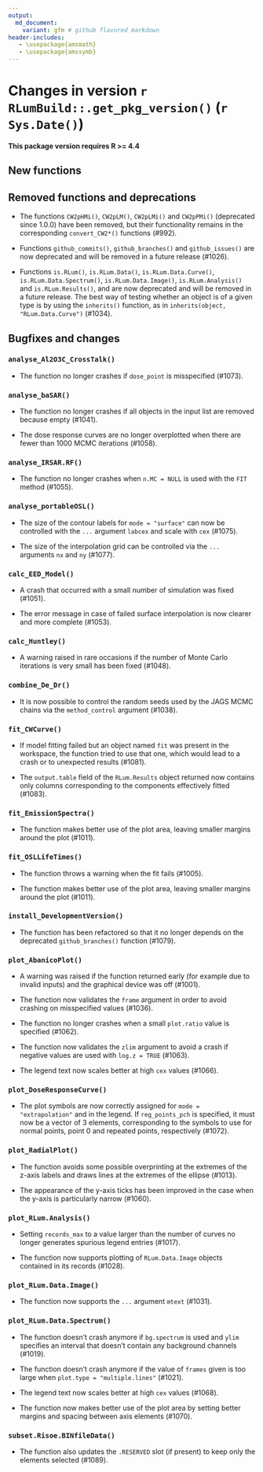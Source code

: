 ```yaml
---
output:
  md_document:
    variant: gfm # github flavored markdown
header-includes:
   - \usepackage{amsmath}
   - \usepackage{amssymb}
---
```

<!-- NEWS.md was auto-generated by NEWS.Rmd. Please DO NOT edit by hand!-->

# Changes in version `r RLumBuild::.get_pkg_version()` (`r Sys.Date()`)

**This package version requires R >= 4.4**

## New functions


## Removed functions and deprecations

* The functions `CW2pHMi()`, `CW2pLM()`, `CW2pLMi()` and `CW2pPMi()`
(deprecated since 1.0.0) have been removed, but their functionality remains
in the corresponding `convert_CW2*()` functions (#992).

* Functions `github_commits()`, `github_branches()` and `github_issues()` are
now deprecated and will be removed in a future release (#1026).

* Functions `is.RLum()`, `is.RLum.Data()`, `is.RLum.Data.Curve()`,
`is.RLum.Data.Spectrum()`, `is.RLum.Data.Image()`, `is.RLum.Analysis()` and
`is.RLum.Results()`,  and are now deprecated and will be removed in a future
release. The best way of testing whether an object is of a given type is by
using the `inherits()` function, as in `inherits(object, "RLum.Data.Curve")`
(#1034).

## Bugfixes and changes

### `analyse_Al2O3C_CrossTalk()`

* The function no longer crashes if `dose_point` is misspecified (#1073).

### `analyse_baSAR()`

* The function no longer crashes if all objects in the input list are removed
because empty (#1041).

* The dose response curves are no longer overplotted when there are fewer than
1000 MCMC iterations (#1058).

### `analyse_IRSAR.RF()`

* The function no longer crashes when `n.MC = NULL` is used with the `FIT`
method (#1055).

### `analyse_portableOSL()`

* The size of the contour labels for `mode = "surface"` can now be controlled
with the `...` argument `labcex` and scale with `cex` (#1075).

* The size of the interpolation grid can be controlled via the `...` arguments
`nx` and `ny` (#1077).

### `calc_EED_Model()`

* A crash that occurred with a small number of simulation was fixed (#1051).

* The error message in case of failed surface interpolation is now clearer and
more complete (#1053).

### `calc_Huntley()`

* A warning raised in rare occasions if the number of Monte Carlo iterations
is very small has been fixed (#1048).

### `combine_De_Dr()`

* It is now possible to control the random seeds used by the JAGS MCMC chains
via the `method_control` argument (#1038).

### `fit_CWCurve()`

* If model fitting failed but an object named `fit` was present in the
workspace, the function tried to use that one, which would lead to a crash
or to unexpected results (#1081).

* The `output.table` field of the `RLum.Results` object returned now contains
only columns corresponding to the components effectively fitted (#1083).

### `fit_EmissionSpectra()`

* The function makes better use of the plot area, leaving smaller margins
around the plot (#1011).

### `fit_OSLLifeTimes()`

* The function throws a warning when the fit fails (#1005).

* The function makes better use of the plot area, leaving smaller margins
around the plot (#1011).

### `install_DevelopmentVersion()`

* The function has been refactored so that it no longer depends on the
deprecated `github_branches()` function (#1079).

### `plot_AbanicoPlot()`

* A warning was raised if the function returned early (for example due to
invalid inputs) and the graphical device was off (#1001).

* The function now validates the `frame` argument in order to avoid crashing
on misspecified values (#1036).

* The function no longer crashes when a small `plot.ratio` value is specified
(#1062).

* The function now validates the `zlim` argument to avoid a crash if negative
values are used with `log.z = TRUE` (#1063).

* The legend text now scales better at high `cex` values (#1066).

### `plot_DoseResponseCurve()`

* The plot symbols are now correctly assigned for `mode = "extrapolation"` and
in the legend. If `reg_points_pch` is specified, it must now be a vector of
3 elements, corresponding to the symbols to use for normal points, point 0 and
repeated points, respectively (#1072).

### `plot_RadialPlot()`

* The function avoids some possible overprinting at the extremes of the z-axis
labels and draws lines at the extremes of the ellipse (#1013).

* The appearance of the y-axis ticks has been improved in the case when the
y-axis is particularly narrow (#1060).

### `plot_RLum.Analysis()`

* Setting `records_max` to a value larger than the number of curves no longer
generates spurious legend entries (#1017).

* The function now supports plotting of `RLum.Data.Image` objects contained
in its records (#1028).

### `plot_RLum.Data.Image()`

* The function now supports the `...` argument `mtext` (#1031).

### `plot_RLum.Data.Spectrum()`

* The function doesn't crash anymore if `bg.spectrum` is used and `ylim`
specifies an interval that doesn't contain any background channels (#1019).

* The function doesn't crash anymore if the value of `frames` given is too
large when `plot.type = "multiple.lines"` (#1021).

* The legend text now scales better at high `cex` values (#1068).

* The function now makes better use of the plot area by setting better margins
and spacing between axis elements (#1070).

### `subset.Risoe.BINfileData()`

* The function also updates the `.RESERVED` slot (if present) to keep only the
elements selected (#1089).

